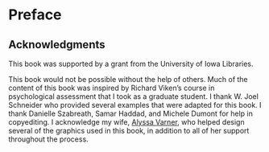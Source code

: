 # Preface {-}

## Acknowledgments {#acknowledgments}

This book was supported by a grant from the University of Iowa Libraries.

This book would not be possible without the help of others.
Much of the content of this book was inspired by Richard Viken's course in psychological assessment that I took as a graduate student.
I thank W. Joel Schneider who provided several examples that were adapted for this book.
I thank Danielle Szabreath, Samar Haddad, and Michele Dumont for help in copyediting.
I acknowledge my wife, [Alyssa Varner](https://alyssajovarner.com), who helped design several of the graphics used in this book, in addition to all of her support throughout the process.
